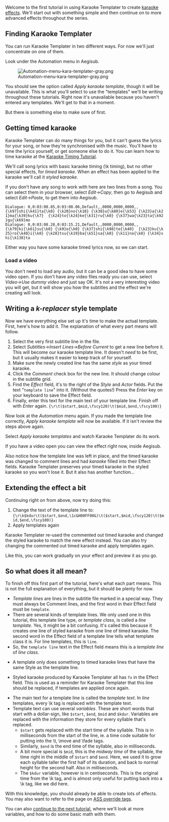 Welcome to the first tutorial in using Karaoke Templater to create [[Glossary:Karaoke effect|karaoke effects]]. We'll start out with something simple and then continue on to more advanced effects throughout the series.

== Finding Karaoke Templater ==

You can run Karaoke Templater in two different ways. For now we'll just concentrate on one of them.

Look under the Automation menu in Aegisub.

[[Image:Automation-menu-kara-templater-gray.png]]

You should see the option called ''Apply karaoke template'', though it will be unavailable. This is what you'll select to use the "templates" we'll be writing throughout these tutorials. Right now it's unavailable because you haven't entered any templates. We'll get to that in a moment.

But there is something else to make sure of first.

== Getting timed karaoke ==

Karaoke Templater can do many things for you, but it can't guess the lyrics for your song, or how they're synchronised with the music. You'll have to time the lyrics yourself, or get someone else to do it. You can learn how to time karaoke at the [[Karaoke Timing Tutorial]].

We'll call song lyrics with basic karaoke timing (\k timing), but no other special effects, for ''timed karaoke''. When an effect has been applied to the karaoke we'll call it ''styled karaoke''.

If you don't have any song to work with here are two lines from a song. You can select them in your browser, select ''Edit''→''Copy'', then go to Aegisub and select ''Edit''→''Paste'', to get them into Aegisub.

 Dialogue: 0,0:03:00.85,0:03:08.06,Default,,0000,0000,0000,,{\k97}shi{\k41}ta{\k0} {\k20}no{\k10} {\k30}u{\k80}e{\k53} {\k23}a{\k21}ma{\k39}ku{\k7}  {\k24}to{\k24}ke{\k31}ru{\k0} {\k37}wa{\k23}ta{\k92}gu{\k69}mo
 Dialogue: 0,0:03:08.28,0:03:15.21,Default,,0000,0000,0000,,{\k79}ki{\k61}su{\k0} {\k9}o{\k0} {\k37}shi{\k98}te{\k40}  {\k23}ku{\k25}ro{\k40}i{\k0} {\k28}tsu{\k19}ba{\k51}sa{\k0} {\k11}no{\k0} {\k34}shi{\k138}ta

Either way you have some karaoke timed lyrics now, so we can start.

=== Load a video ===
You don't need to load any audio, but it can be a good idea to have some video open. If you don't have any video files ready you can use, select ''Video''→''Use dummy video'' and just say OK. It's not a very interesting video you will get, but it will show you how the subtitles and the effect we're creating will look.

== Writing a ''k-replacer'' style template ==

Now we have everything else set up it's time to make the actual template. First, here's how to add it. The explanation of what every part means will follow.

# Select the very first subtitle line in the file.
# Select ''Subtitles''→''Insert Lines''→''Before Current'' to get a new line before it. This will become our karaoke template line. It doesn't ''need'' to be first, but it usually makes it easier to keep track of for yourself.
# Make sure the newly created line has the same ''style'' as your timed karaoke.
# Click the ''Comment'' check box for the new line. It should change colour in the subtitle grid.
# Find the ''Effect'' field, it's to the right of the ''Style'' and ''Actor'' fields. Put the text "<code>template line</code>" into it. (Without the quotes!) Press the ''Enter'' key on your keyboard to save the Effect field.
# Finally, enter this text for the main text of your template line. Finish off with ''Enter'' again. <code>{\r\t($start,$mid,\fscy120)\t($mid,$end,\fscy100)}</code>

{{Todo|Insert a screenshot of how it should look after the steps.}}

Now look at the ''Automation'' menu again. If you made the template line correctly, ''Apply karaoke template'' will now be available. If it isn't review the steps above again.

Select ''Apply karaoke templates'' and watch Karaoke Templater do its work.

{{Todo|Another screenshot, this time after applying templates.}}

If you have a video open you can view the effect right now, inside Aegisub.

Also notice how the template line was left in place, and the timed karaoke was changed to comment lines and had ''karaoke'' filled into their Effect fields. Karaoke Templater preserves your timed karaoke in the styled karaoke so you won't lose it. But it also has another function...

== Extending the effect a bit ==

Continuing right on from above, now try doing this:

# Change the text of the template line to: <code>{\r\k$kdur\t($start,$end,\1c&H00FF00&)\t($start,$mid,\fscy120)\t($mid,$end,\fscy100)}</code>
# Apply templates again

{{Todo|More screenshot}}

Karaoke Templater re-used the commented out timed karaoke and changed the styled karaoke to match the new effect instead. You can also try changing the commented out timed karaoke and apply templates again.

Like this, you can work gradually on your effect and preview it as you go.

== So what does it all mean? ==

To finish off this first part of the tutorial, here's what each part means. This is not the full explanation of everything, but it should be plenty for now.

* ''Template lines'' are lines in the subtitle file marked in a special way. They must always be Comment lines, and the first word in their Effect field must be <code>template</code>.
* There are several kinds of template lines. We only used one in this tutorial, this template line type, or ''template class'', is called a ''line template''. Yes, it might be a bit confusing. It's called this because it creates one line of styled karaoke from one line of timed karaoke. The second word in the Effect field of a template line tells what template class it is. For line templates, this is <code>line</code>.
* So, the <code>template line</code> text in the Effect field means this is a ''template line'' of ''line class''.

* A template only does something to timed karaoke lines that have the same Style as the template line.

* Styled karaoke produced by Karaoke Templater all has <code>fx</code> in the Effect field. This is used as a reminder for Karaoke Templater that this line should be replaced, if templates are applied once again.

* The main text for a template line is called the ''template text''. In ''line'' templates, every \k tag is replaced with the template text.
* Template text can use several ''variables''. These are short words that start with a dollar-sign, like <code>$start</code>, <code>$end</code>, <code>$mid</code> and <code>$kdur</code>. Variables are replaced with the information they store for every syllable that's replaced.
** <code>$start</code> gets replaced with the start time of the syllable. This is in milliseconds from the start of the line, ie. a time code suitable for putting into the \t, \move and \fade tags.
** Similarly, <code>$end</code> is the end time of the syllable, also in milliseconds.
** A bit more special is <code>$mid</code>, this is the ''midway time'' of the syllable, the time right in the middle of <code>$start</code> and <code>$end</code>. Here, we used it to grow each syllable taller the first half of its duration, and back to normal height for the second half. Also in milliseconds.
** The <code>$kdur</code> variable, however is in centiseconds. This is the original time from the \k tag, and is almost only useful for putting back into a \k tag, like we did here.

With this knowledge, you should already be able to create lots of effects. You may also want to refer to the page on [[ASS Tags|ASS override tags]].

You can also [[Karaoke Templater/Tutorial 2|continue to the next tutorial]], where we'll look at more variables, and how to do some basic math with them.